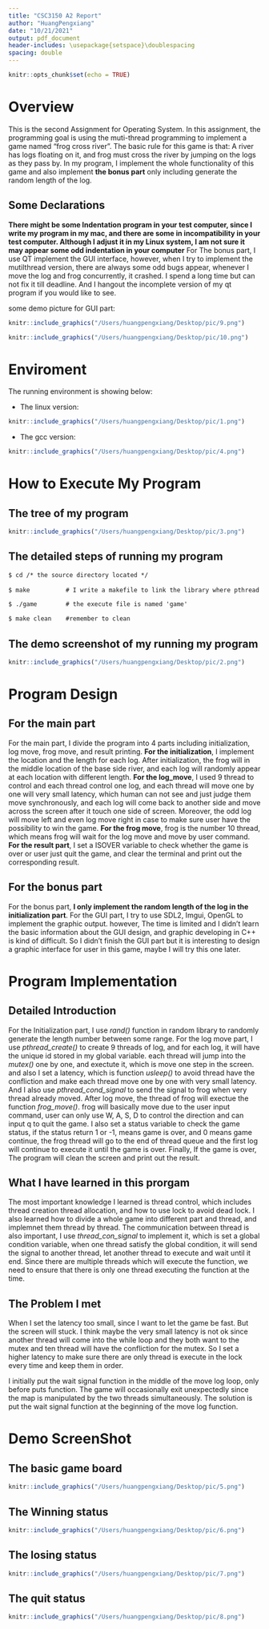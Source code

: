 ```yaml
---
title: "CSC3150 A2 Report"
author: "HuangPengxiang"
date: "10/21/2021"
output: pdf_document
header-includes: \usepackage{setspace}\doublespacing
spacing: double
---
```


```r
knitr::opts_chunk$set(echo = TRUE)
```

\tableofcontents
\newpage


# Overview

  This is the second Assignment for Operating System. In this assignment, the programming goal is using the muti-thread programming to implement a game named "frog cross river".  The basic rule for this game is that: A river has logs floating on it, and frog must cross the river by jumping on the logs as they pass by. In my program, I implement the whole functionality of this game and also implement **the bonus part** only including generate the random length of the log.
  
## Some Declarations

 **There might be some Indentation program in your test computer, since I write my program in my mac, and there are some in incompatibility in your test computer. Although I adjust it in my Linux system, I am not sure it may appear some odd indentation in your computer**
    For The bonus part, I use QT implement the GUI interface, however, when I try to implement the mutilthread version, there are always some odd bugs appear, whenever I move the log and frog concurrently, it crashed. I spend a long time but can not fix it till deadline. And I hangout the incomplete version of my qt program if you would like to see.
    
some demo picture for GUI part:

```r
knitr::include_graphics("/Users/huangpengxiang/Desktop/pic/9.png")
```

```r
knitr::include_graphics("/Users/huangpengxiang/Desktop/pic/10.png")
```

# Enviroment

  The running environment is showing below:

* The linux version:

```r
knitr::include_graphics("/Users/huangpengxiang/Desktop/pic/1.png")
```

* The gcc version:

```r
knitr::include_graphics("/Users/huangpengxiang/Desktop/pic/4.png")
```


# How to Execute My Program 

## The tree of my program

```r
knitr::include_graphics("/Users/huangpengxiang/Desktop/pic/3.png")
```

## The detailed steps of running my program

```markdown
$ cd /* the source directory located */ 
  
$ make          # I write a makefile to link the library where pthread located 

$ ./game        # the execute file is named 'game'

$ make clean    #remember to clean
```

## The demo screenshot of my running my program 

```r
knitr::include_graphics("/Users/huangpengxiang/Desktop/pic/2.png")
```

# Program Design

## For the main part

  For the main part, I divide the program into 4 parts including initialization, log move, frog move, and result printing. **For the initialization**, I implement the location and the length for each log. After initialization, the frog will in the middle location of the base side river, and each log will randomly appear at each location with different length. **For the log_move**, I used 9 thread to control and each thread control one log, and each thread will move one by one will very small latency, which human can not see and just judge them move synchronously, and each log will come back to another side and move across the screen after it touch one side of screen. Moreover, the odd log will move left and even log move right in case to make sure user have the possibility to win the game. **For the frog move**, frog is the number 10 thread, which means frog will wait for the log move and move by user command. **For the result part**, I set a ISOVER variable to check whether the game is over or user just quit the game, and clear the terminal and print out the corresponding result. 
  
## For the bonus part

  For the bonus part, **I only implement the random length of the log in the initialization part**. For the GUI part, I try to use SDL2, Imgui, OpenGL to implement the graphic output. however, The time is limited and I didn't learn the basic information about the GUI design, and graphic developing in C++ is kind of difficult. So I didn't finish the GUI part but it is interesting to design a graphic interface for user in this game, maybe I will try this one later. 
  
# Program Implementation

## Detailed Introduction

  For the Initialization part, I use *rand()* function in random library to randomly generate the length number between some range. For the log move part, I use *pthread_create()* to create 9 threads of log, and for each log, it will have the unique id stored in my global variable. each thread will jump into the *mutex()* one by one, and exectute it, which is move one step in the screen. and also I set a latency, which is function *usleep()* to avoid thread have the confliction and make each thread move one by one with very small latency. And I also use *pthread_cond_signal* to send the signal to frog when very thread already moved. After log move, the thread of frog will exectue the function *frog_move()*. frog will basically move due to the user input command, user can only use W, A, S, D to control the direction and can input q to quit the game. I also set a status variable to check the game status, if the status return 1 or -1, means game is over, and 0 means game continue, the frog thread will go to the end of thread queue and the first log will continue to execute it until the game is over. Finally, If the game is over, The program will clean the screen and print out the result. 

## What I have learned in this prorgam

  The most important knowledge I learned is thread control, which includes thread creation thread allocation, and how to use lock to avoid dead lock. I also learned how to divide a whole game into different part and thread, and implemnet them thread by thread. The communication between thread is also important, I use *thread_con_signal* to implement it, which is set a global condition variable, when one thread satisfy the global condition, it will send the signal to another thread, let another thread to execute and wait until it end. Since there are multiple threads which will execute the function, we need to ensure that there is only one thread executing the function at the time.
  
## The Problem I met

  When I set the latency too small, since I want to let the game be fast. But the screen will stuck. I think maybe the very small latency is not ok since another thread will come into the while loop and they both want to the mutex and ten thread will have the confliction for the mutex. So I set a higher latency to make sure there are only thread is execute in the lock every time and keep them in order.
  
  I initially put the wait signal function in the middle of the move log loop, only before puts function. The game will occasionally exit unexpectedly since the map is manipulated  by the two threads simultaneously. The solution is put the wait signal function at the beginning of the move log function.

# Demo ScreenShot
  
## The basic game board

```r
knitr::include_graphics("/Users/huangpengxiang/Desktop/pic/5.png")
```

## The Winning status

```r
knitr::include_graphics("/Users/huangpengxiang/Desktop/pic/6.png")
```

## The losing status 

```r
knitr::include_graphics("/Users/huangpengxiang/Desktop/pic/7.png")
```

## The quit status

```r
knitr::include_graphics("/Users/huangpengxiang/Desktop/pic/8.png")
```


